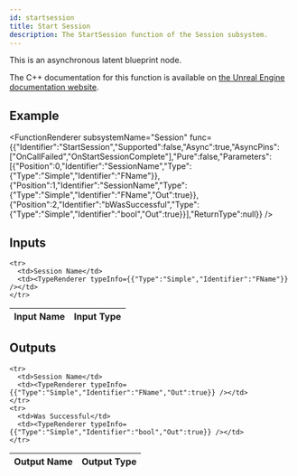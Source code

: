 ```yaml
---
id: startsession
title: Start Session
description: The StartSession function of the Session subsystem.
---
```



This is an asynchronous latent blueprint node.

The C++ documentation for this function is available on [the Unreal Engine documentation website](https://dev.epicgames.com/documentation/en-us/unreal-engine/API/Plugins/OnlineSubsystem/Interfaces/IOnlineSession/).

## Example

<FunctionRenderer subsystemName="Session" func={{"Identifier":"StartSession","Supported":false,"Async":true,"AsyncPins":["OnCallFailed","OnStartSessionComplete"],"Pure":false,"Parameters":[{"Position":0,"Identifier":"SessionName","Type":{"Type":"Simple","Identifier":"FName"}},{"Position":1,"Identifier":"SessionName","Type":{"Type":"Simple","Identifier":"FName","Out":true}},{"Position":2,"Identifier":"bWasSuccessful","Type":{"Type":"Simple","Identifier":"bool","Out":true}}],"ReturnType":null}} />

## Inputs


<table>
  <thead>
    <tr>
      <th>Input Name</th>
      <th>Input Type</th>
    </tr>
  </thead>
  <tbody>
    
    <tr>
      <td>Session Name</td>
      <td><TypeRenderer typeInfo={{"Type":"Simple","Identifier":"FName"}} /></td>
    </tr>
  </tbody>
</table>


## Outputs


<table>
  <thead>
    <tr>
      <th>Output Name</th>
      <th>Output Type</th>
    </tr>
  </thead>
  <tbody>
    
    <tr>
      <td>Session Name</td>
      <td><TypeRenderer typeInfo={{"Type":"Simple","Identifier":"FName","Out":true}} /></td>
    </tr>
    <tr>
      <td>Was Successful</td>
      <td><TypeRenderer typeInfo={{"Type":"Simple","Identifier":"bool","Out":true}} /></td>
    </tr>
  </tbody>
</table>


